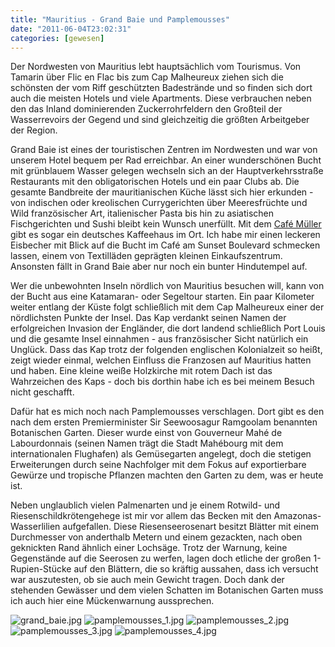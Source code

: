 ```yaml
---
title: "Mauritius - Grand Baie und Pamplemousses"
date: "2011-06-04T23:02:31"
categories: [gewesen]
---
```


Der Nordwesten von Mauritius lebt hauptsächlich vom Tourismus. Von Tamarin über Flic en Flac bis zum Cap Malheureux ziehen sich die schönsten der vom Riff geschützten Badestrände und so finden sich dort auch die meisten Hotels und viele Apartments. Diese verbrauchen neben den das Inland dominierenden Zuckerrohrfeldern den Großteil der Wasserrevoirs der Gegend und sind gleichzeitig die größten Arbeitgeber der Region.

Grand Baie ist eines der touristischen Zentren im Nordwesten und war von unserem Hotel bequem per Rad erreichbar. An einer wunderschönen Bucht mit grünblauem Wasser gelegen wechseln sich an der Hauptverkehrsstraße Restaurants mit den obligatorischen Hotels und ein paar Clubs ab. Die gesamte Bandbreite der mauritianischen Küche lässt sich hier erkunden - von indischen oder kreolischen Currygerichten über Meeresfrüchte und Wild französischer Art, italienischer Pasta bis hin zu asiatischen Fischgerichten und Sushi bleibt kein Wunsch unerfüllt. Mit dem [Café Müller](http://www.mauritius-tipps.de/html/maren_muller.html) gibt es sogar ein deutsches Kaffeehaus im Ort. Ich habe mir einen leckeren Eisbecher mit Blick auf die Bucht im Café am Sunset Boulevard schmecken lassen, einem von Textilläden geprägten kleinen Einkaufszentrum. Ansonsten fällt in Grand Baie aber nur noch ein bunter Hindutempel auf.

Wer die unbewohnten Inseln nördlich von Mauritius besuchen will, kann von der Bucht aus eine Katamaran- oder Segeltour starten. Ein paar Kilometer weiter entlang der Küste folgt schließlich mit dem Cap Malheureux einer der nördlichsten Punkte der Insel. Das Kap verdankt seinen Namen der erfolgreichen Invasion der Engländer, die dort landend schließlich Port Louis und die gesamte Insel einnahmen - aus französischer Sicht natürlich ein Unglück. Dass das Kap trotz der folgenden englischen Kolonialzeit so heißt, zeigt wieder einmal, welchen Einfluss die Franzosen auf Mauritius hatten und haben. Eine kleine weiße Holzkirche mit rotem Dach ist das Wahrzeichen des Kaps - doch bis dorthin habe ich es bei meinem Besuch nicht geschafft.

Dafür hat es mich noch nach Pamplemousses verschlagen. Dort gibt es den nach dem ersten Premierminister Sir Seewoosagur Ramgoolam benannten Botanischen Garten. Dieser wurde einst von Gouverneur Mahé de Labourdonnais (seinen Namen trägt die Stadt Mahébourg mit dem internationalen Flughafen) als Gemüsegarten angelegt, doch die stetigen Erweiterungen durch seine Nachfolger mit dem Fokus auf exportierbare Gewürze und tropische Pflanzen machten den Garten zu dem, was er heute ist.

Neben unglaublich vielen Palmenarten und je einem Rotwild- und Riesenschildkrötengehege ist mir vor allem das Becken mit den Amazonas-Wasserlilien aufgefallen. Diese Riesenseerosenart besitzt Blätter mit einem Durchmesser von anderthalb Metern und einem gezackten, nach oben geknickten Rand ähnlich einer Lochsäge. Trotz der Warnung, keine Gegenstände auf die Seerosen zu werfen, lagen doch etliche der großen 1-Rupien-Stücke auf den Blättern, die so kräftig aussahen, dass ich versucht war auszutesten, ob sie auch mein Gewicht tragen. Doch dank der stehenden Gewässer und dem vielen Schatten im Botanischen Garten muss ich auch hier eine Mückenwarnung aussprechen.

![grand_baie.jpg](grand_baie.jpg)
![pamplemousses_1.jpg](pamplemousses_1.jpg)
![pamplemousses_2.jpg](pamplemousses_2.jpg)
![pamplemousses_3.jpg](pamplemousses_3.jpg)
![pamplemousses_4.jpg](pamplemousses_4.jpg)